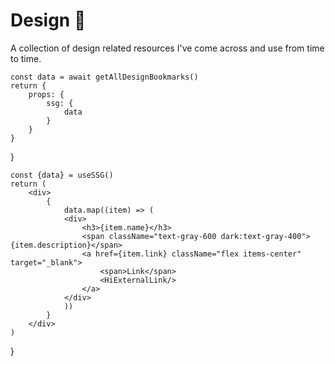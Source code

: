 # Design 🎨

A collection of design related resources I've come across and use from time to time.


    const data = await getAllDesignBookmarks()
    return {
        props: {
            ssg: {
                data
            }
        }
    }

}

    const {data} = useSSG()
    return (
        <div>
            {
                data.map((item) => (
                <div>
                    <h3>{item.name}</h3>
                    <span className="text-gray-600 dark:text-gray-400">{item.description}</span>
                    <a href={item.link} className="flex items-center" target="_blank">
                        <span>Link</span> 
                        <HiExternalLink/>
                    </a>
                </div>
                ))
            }
        </div>
    )

}

<Design />
